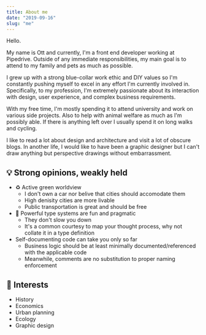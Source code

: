 ```yaml
---
title: About me
date: "2019-09-16"
slug: "me"
---
```


Hello.

My name is Ott and currently, I'm a front end developer working at Pipedrive.
Outside of any immediate responsibilities, my main goal is to attend to my family and pets as much as possible.

I grew up with a strong blue-collar work ethic and DIY values so I'm constantly pushing myself to excel in any effort I'm currently involved in.
Specifically, to my profession, I'm extremely passionate about its interaction with design, user experience, and complex business requirements.

With my free time, I'm mostly spending it to attend university and work on various side projects.
Also to help with animal welfare as much as I'm possibly able.
If there is anything left over I usually spend it on long walks and cycling.

I like to read a lot about design and architecture and visit a lot of obscure blogs.
In another life, I would like to have been a graphic designer but I can't draw anything but perspective drawings without embarrassment.

## 💡 Strong opinions, weakly held

- ♻️ Active green worldview
  - I don't own a car nor belive that cities should accomodate them
  - High denisity cities are more livable
  - Public transportation is great and should be free
- 🧐 Powerful type systems are fun and pragmatic
  - They don't slow you down
  - It's a common courtesy to map your thought process, why not collate it in a type definition
- Self-documenting code can take you only so far
  - Business logic should be at least minimally documented/referenced with the applicable code
  - Meanwhile, comments are no substitution to proper naming enforcement

## 📖 Interests

- History
- Economics
- Urban planning
- Ecology
- Graphic design
